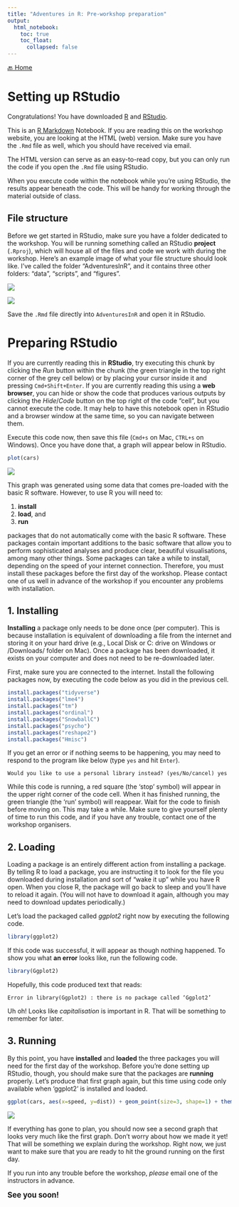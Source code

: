 ```yaml
---
title: "Adventures in R: Pre-workshop preparation"
output: 
  html_notebook:
    toc: true
    toc_float:
      collapsed: false
---
```

[🔙 Home](https://verbingnouns.github.io/AdventuresInR/)

# Setting up RStudio

Congratulations! You have downloaded [R](https://www.stats.bris.ac.uk/R/) and [RStudio](https://www.rstudio.com/products/rstudio/download/#download).

This is an [R Markdown](http://rmarkdown.rstudio.com) Notebook. If you are reading this on the workshop website, you are looking at the HTML (web) version. Make sure you have the `.Rmd` file as well, which you should have received via email.

The HTML version can serve as an easy-to-read copy, but you can only run the code if you open the `.Rmd` file using RStudio.

When you execute code within the notebook while you're using RStudio, the results appear beneath the code. This will be handy for working through the material outside of class.

## File structure

Before we get started in RStudio, make sure you have a folder dedicated to the workshop. You will be running something called an RStudio **project** (`.Rproj`), which will house all of the files and code we work with during the workshop. Here's an example image of what your file structure should look like. I've called the folder "AdventuresInR", and it contains three other folders: "data", "scripts", and "figures".

![](images/windows-files.png)

![](images/mac-files.png)

Save the `.Rmd` file directly into `AdventuresInR` and open it in RStudio.

# Preparing RStudio

If you are currently reading this in **RStudio**, try executing this chunk by clicking the *Run* button within the chunk (the green triangle in the top right corner of the grey cell below) or by placing your cursor inside it and pressing `Cmd+Shift+Enter`. If you are currently reading this using a **web browser**, you can hide or show the code that produces various outputs by clicking the *Hide*/*Code* button on the top right of the code "cell", but you cannot execute the code. It may help to have this notebook open in RStudio and a browser window at the same time, so you can navigate between them.

Execute this code now, then save this file (`Cmd+s` on Mac, `CTRL+s` on Windows). Once you have done that, a graph will appear below in RStudio.

```r
plot(cars)
```
![](images/plot_cars.png)

This graph was generated using some data that comes pre-loaded with the basic R software. However, to use R you will need to:

1. **install**
2. **load**, and
3. **run**

packages that do not automatically come with the basic R software. These packages contain important additions to the basic software that allow you to perform sophisticated analyses and produce clear, beautiful visualisations, among many other things. Some packages can take a while to install, depending on the speed of your internet connection. Therefore, you must install these packages before the first day of the workshop. Please contact one of us well in advance of the workshop if you encounter any problems with installation.

## 1. Installing

**Installing** a package only needs to be done once (per computer). This is because installation is equivalent of downloading a file from the internet and storing it on your hard drive (e.g., Local Disk or C: drive on Windows or /Downloads/ folder on Mac). Once a package has been downloaded, it exists on your computer and does not need to be re-downloaded later.

First, make sure you are connected to the internet. Install the following packages now, by executing the code below as you did in the previous cell.

````r
install.packages("tidyverse")
install.packages("lme4")
install.packages("tm")
install.packages("ordinal")
install.packages("SnowballC")
install.packages("psycho")
install.packages("reshape2")
install.packages("Hmisc")
````

If you get an error or if nothing seems to be happening, you may need to respond to the program like below (type `yes` and hit `Enter`).
````
Would you like to use a personal library instead? (yes/No/cancel) yes

````

While this code is running, a red square (the 'stop' symbol) will appear in the upper right corner of the code cell. When it has finished running, the green triangle (the 'run' symbol) will reappear. Wait for the code to finish before moving on. This may take a while. Make sure to give yourself plenty of time to run this code, and if you have any trouble, contact one of the workshop organisers.

## 2. Loading

Loading a package is an entirely different action from installing a package. By telling R to load a package, you are instructing it to look for the file you downloaded during installation and sort of "wake it up" while you have R open. When you close R, the package will go back to sleep and you'll have to reload it again. (You will not have to download it again, although you may need to download updates periodically.)

Let's load the packaged called *ggplot2* right now by executing the following code.

```r
library(ggplot2)
```

If this code was successful, it will appear as though nothing happened. To show you what **an error** looks like, run the following code.

```r
library(Ggplot2)
```

Hopefully, this code produced text that reads:

    Error in library(Ggplot2) : there is no package called ‘Ggplot2’
    
Uh oh! Looks like *capitalisation* is important in R. That will be something to remember for later.

## 3. Running

By this point, you have **installed** and **loaded** the three packages you will need for the first day of the workshop. Before you're done setting up RStudio, though, you should make sure that the packages are **running** properly. Let's produce that first graph again, but this time using code only available when 'ggplot2' is installed and loaded.

```r
ggplot(cars, aes(x=speed, y=dist)) + geom_point(size=3, shape=1) + theme_bw()
```
![](images/ggplot_cars.png)

If everything has gone to plan, you should now see a second graph that looks very much like the first graph. Don't worry about how we made it yet! That will be something we explain during the workshop. Right now, we just want to make sure that you are ready to hit the ground running on the first day.

If you run into any trouble before the workshop, *please* email one of the instructors in advance.  

<big>**See you soon!**</big>
